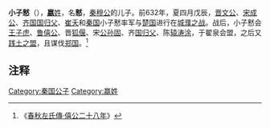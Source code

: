 '''小子慭'''（{{bd|？||？||catIdx=Y}}），[[嬴姓|'''嬴'''姓]]，名'''慭'''，[[秦穆公|秦穆公]]的儿子。前632年，夏四月戊辰，[[晋文公|晋文公]]、[[宋成公|宋成公]]、[[齐国|齐国]][[国归父|国归父]]、[[崔夭|崔夭]]和[[秦国|秦国]]小子慭率军与[[楚国|楚国]]进行在[[城濮之战|城濮之战]]。战后，小子慭会[[王子虎|王子虎]]、[[鲁僖公|鲁僖公]]、晋[[狐偃|狐偃]]、宋[[公孙固|公孙固]]、齐[[国归父|国归父]]、陈[[辕涛涂|辕涛涂]]，于翟泉会盟，之后又[[践土之盟|践土之盟]]，且谋伐[[郑国|郑国]]。<ref>《[[s:春秋左氏傳/僖公|春秋左氏傳·僖公二十八年]]》</ref>

==注释==
{{Reflist}}

[[Category:秦国公子|Category:秦国公子]]
[[Category:嬴姓|Category:嬴姓]]